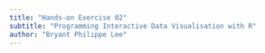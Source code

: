 ```yaml
---
title: "Hands-on Exercise 02"
subtitle: "Programming Interactive Data Visualisation with R"
author: "Bryant Philippe Lee"
---
```

